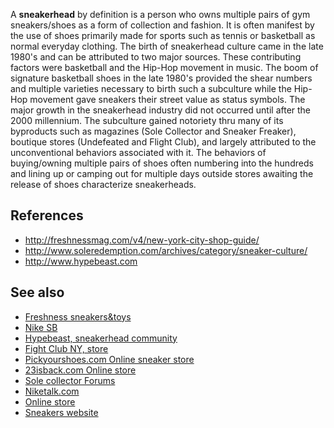 A '''sneakerhead''' by definition is a person who owns multiple pairs of gym sneakers/shoes as a form of collection and fashion.  It is often manifest by the use of shoes primarily made for sports such as tennis or basketball as normal everyday clothing.  The birth of sneakerhead culture came in the late 1980's and can be attributed to two major sources.  These contributing factors were basketball and the Hip-Hop movement in music.  The boom of signature basketball shoes in the late 1980's provided the shear numbers and multiple varieties necessary to birth such a subculture while the Hip-Hop movement gave sneakers their street value as status symbols.  The major growth in the sneakerhead industry did not occurred until after the 2000 millennium.  The subculture gained notoriety thru many of its byproducts such as magazines (Sole Collector and Sneaker Freaker), boutique stores (Undefeated and Flight Club), and largely attributed to the unconventional behaviors associated with it.  The behaviors of buying/owning multiple pairs of shoes often numbering into the hundreds and lining up or camping out for multiple days outside stores awaiting the release of shoes characterize sneakerheads.

==References==
*http://freshnessmag.com/v4/new-york-city-shop-guide/
*http://www.soleredemption.com/archives/category/sneaker-culture/
*http://www.hypebeast.com

== See also ==
*[http://freshnessmag.com/v4/ Freshness sneakers&toys] 
*[http://www.nike.com/nikeskateboarding/v2/main.html Nike SB]
*[http://www.hypebeast.com/ Hypebeast, sneakerhead community]
*[http://www.flightclubny.com/index.php?fc=ny Fight Club NY, store]
*[http://pickyourshoes.com/ Pickyourshoes.com Online sneaker store]
*[http://23isback.com/ 23isback.com Online store]
*[http://www.issforums.com/forums/ Sole collector Forums]
*[http://niketalk.com/ Niketalk.com]
*[http://www.conceptshop.com.hk/AboutUs.jsp Online store]
*[http://www.sneaker-websites.com/sneaker-blog/hypebeast-fashion-sneaker-website/ Sneakers website]
{{Uncategorized|date=April 2007}}